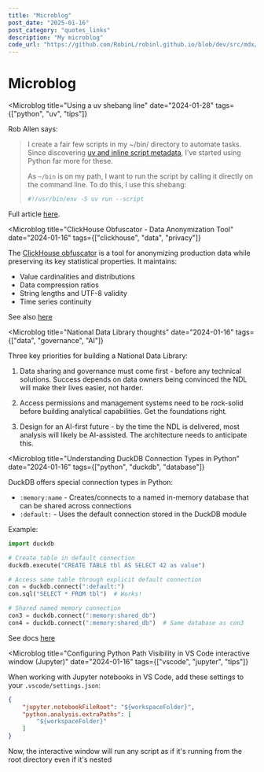 ```yaml
---
title: "Microblog"
post_date: "2025-01-16"
post_category: "quotes_links"
description: "My microblog"
code_url: "https://github.com/RobinL/robinl.github.io/blob/dev/src/mdx/microblog.mdx"
---
```




# Microblog

<Microblog
    title="Using a uv shebang line"
    date="2024-01-28"
    tags={["python", "uv", "tips"]}
>
Rob Allen says:
> I create a fair few scripts in my ~/bin/ directory to automate tasks. Since discovering [uv and inline script metadata](https://akrabat.com/defining-python-dependencies-at-the-top-of-the-file/), I’ve started using Python far more for these.
>
>
> As `~/bin` is on my path, I want to run the script by calling it directly on the command line. To do this, I use this shebang:
>
> ```bash
> #!/usr/bin/env -S uv run --script
> ```
>


Full article [here](https://akrabat.com/using-uv-as-your-shebang-line/).
</Microblog>


<Microblog
    title="ClickHouse Obfuscator - Data Anonymization Tool"
    date="2024-01-16"
    tags={["clickhouse", "data", "privacy"]}
>
The [ClickHouse obfuscator](https://clickhouse.com/docs/en/operations/utilities/clickhouse-obfuscator) is a tool for anonymizing production data while preserving its key statistical properties. It maintains:

- Value cardinalities and distributions
- Data compression ratios
- String lengths and UTF-8 validity
- Time series continuity

See also [here](https://github.com/ClickHouse/ClickHouse/tree/master/programs/obfuscator)
</Microblog>


<Microblog
    title="National Data Library thoughts"
    date="2024-01-16"
    tags={["data", "governance", "AI"]}
>
Three key priorities for building a National Data Library:

1. Data sharing and governance must come first - before any technical solutions. Success depends on data owners being convinced the NDL will make their lives easier, not harder.

2. Access permissions and management systems need to be rock-solid before building analytical capabilities. Get the foundations right.

3. Design for an AI-first future - by the time the NDL is delivered, most analysis will likely be AI-assisted. The architecture needs to anticipate this.
</Microblog>

<Microblog
    title="Understanding DuckDB Connection Types in Python"
    date="2024-01-16"
    tags={["python", "duckdb", "database"]}
>
DuckDB offers special connection types in Python:

- `:memory:name` - Creates/connects to a named in-memory database that can be shared across connections
- `:default:` - Uses the default connection stored in the DuckDB module

Example:
```python
import duckdb

# Create table in default connection
duckdb.execute("CREATE TABLE tbl AS SELECT 42 as value")

# Access same table through explicit default connection
con = duckdb.connect(":default:")
con.sql("SELECT * FROM tbl")  # Works!

# Shared named memory connection
con3 = duckdb.connect(":memory:shared_db")
con4 = duckdb.connect(":memory:shared_db")  # Same database as con3
```

See docs [here](https://duckdb.org/docs/api/python/dbapi.html)
</Microblog>

<Microblog
    title="Configuring Python Path Visibility in VS Code interactive window (Jupyter)"
    date="2024-01-16"
    tags={["vscode", "jupyter", "tips"]}
>
When working with Jupyter notebooks in VS Code, add these settings to your `.vscode/settings.json`:
```json
{
    "jupyter.notebookFileRoot": "${workspaceFolder}",
    "python.analysis.extraPaths": [
        "${workspaceFolder}"
    ]
}
```

Now, the interactive window will run any script as if it's running from the root directory even if it's nested
</Microblog>

